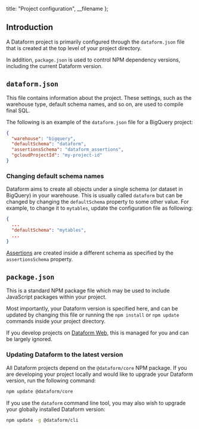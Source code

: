 
  title: "Project configuration",
  __filename
};


## Introduction

A Dataform project is primarily configured through the `dataform.json` file that is created at the top level of your project directory.

In addition, `package.json` is used to control NPM dependency versions, including the current Dataform version.

## `dataform.json`

This file contains information about the project. These settings, such as the warehouse type, default schema names, and so on, are used to compile final SQL.

The following is an example of the `dataform.json` file for a BigQuery project:

```json
{
  "warehouse": "bigquery",
  "defaultSchema": "dataform",
  "assertionsSchema": "dataform_assertions",
  "gcloudProjectId": "my-project-id"
}
```

### Changing default schema names

Dataform aims to create all objects under a single schema (or dataset in BigQuery) in your warehouse. This is usually called `dataform` but can be changed
by changing the `defaultSchema` property to some other value. For example, to change it to `mytables`, update the configuration file as following:

```json
{
  ...
  "defaultSchema": "mytables",
  ...
}
```

[Assertions](/guides/assertions) are created inside a different schema as specified by the `assertionsSchema` property.

## `package.json`

This is a standard NPM package file which may be used to include JavaScript packages within your project.

Most importantly, your Dataform version is specified here, and can be updated by changing this file or running the `npm install` or `npm update` commands inside your project directory.

If you develop projects on <a target="_blank" rel="noopener" href="https://dataform.co">Dataform Web</a>, this is managed for you and can be largely ignored.

### Updating Dataform to the latest version

All Dataform projects depend on the `@dataform/core` NPM package. If you are developing your project locally and would like to upgrade your Dataform version, run the following command:

```bash
npm update @dataform/core
```

If you use the `dataform` command line tool, you may also wish to upgrade your globally installed Dataform version:

```bash
npm update -g @dataform/cli
```
